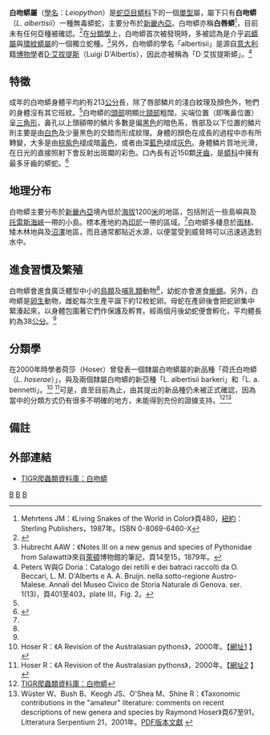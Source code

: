 {{Speciesbox
| taxon = Leiopython albertisii
| image = Leiopython albertisii.jpg
| parent_authority = Hubrecht，1879
| binomial_authority = Peters & Doria，1878
| synonyms = * ''Leiopython'' - Hubrecht，1879
----
* ''Liasis Albertisii'' - Peters & Doria，1878
* ''Leiopython gracilis'' - Hubrecht，1879
* ''Liasis albertisii'' - Boulenger，1893
* ''Liasis fuscus albertisii'' - Stull，1935
* ''Liasis fuscus albertisi'' - Capocaccia，1961
* ''Liasis fuscus albertisii'' - Stimson，1969
* ''Liasis albertisi'' - Switak，1973
* ''Liasis albertisii'' - McDowell，1975
* ''Bothrochilus albertisii'' - Cogger、Cameron & Cogger，1983
* ''Lisalia albertisi'' - Wells & Wellington，1984
* ''Morelia albertisii'' - Underwood & Stimson，1990
* ''L''[''eiopython'']. ''albertisii'' - Kluge，1993
* ''Leiopython albertisi'' - O'Shea，1996
* ''Leiopython albertisii'' - O'Shea，1996 <ref name="McD99">McDiarmid RW、Campbell JA、Touré T：《Snake Species of the World: A Taxonomic and Geographic Reference, vol. 1》頁511，Herpetologists' League，1999年。ISBN 1-893777-00-6</ref>}}

'''白吻蟒屬'''（[[學名|學名]]：''Leiopython''）是[[蛇亞目|蛇亞目]][[蟒科|蟒科]]下的一個[[單型|單型]]屬，屬下只有'''白吻蟒'''（''L. albertisii''）一種無毒蟒蛇，主要分布於[[新畿內亞|新畿內亞]]。白吻蟒亦稱'''白唇蟒'''<ref name="Meh87">Mehrtens JM：《Living Snakes of the World in Color》頁480，[[紐約|紐約]]：Sterling Publishers，1987年。ISBN 0-8069-6460-X</ref>，目前未有任何亞種被確認。<ref name="ITIS">{{ITIS|ID=634409|taxon=''Leiopython''|year=2007|date=9 September}}</ref>在[[分類學|分類學]]上，白吻蟒首次被發現時，多被認為是介乎[[岩蟒屬|岩蟒屬]]與[[環紋蟒屬|環紋蟒屬]]的一個獨立蛇種。<ref name="Hub79">Hubrecht AAW：《Notes III on a new genus and species of Pythonidae from Salawatti》來自[[萊頓|萊頓]]博物館的筆記，頁14至15，1879年。</ref>另外，白吻蟒的學名「albertisii」是源自[[意大利|意大利]]籍[[博物學|博物學]]者[[D·艾拔提斯|D·艾拔提斯]]（Luigi D'Albertis），因此亦被稱為「D·艾拔提斯蟒」。<ref name="PetDor1878">Peters W與G Doria：Catalogo dei retilli e dei batraci raccolti da O. Beccari, L. M. D'Alberts e A. A. Bruijn. nella sotto-regione Austro-Malese. Annali del Museo Civico de Storia Naturale di Genova. ser. 1(13)，頁401至403，plate III，Fig. 2。</ref>

==特徵==
成年的白吻蟒身體平均約有213[[公分|公分]]長，除了唇部鱗片的淺白紋理及顏色外，牠們的身體沒有其它班紋。<ref name="Meh87"/>白吻蟒的[[頭部|頭部]]明顯比[[頸部|頸部]]粗闊，尖端位置（即嘴鼻位置）呈[[三角形|三角形]]，鼻孔以上頭額帶的鱗片多數是偏[[黑色|黑色]]的暗色系，唇部及以下位置的鱗片則主要是由[[白色|白色]]及少量黑色的交錯而形成紋理。身體的顏色在成長的過程中亦有所轉變，大多是由[[棕色|棕]][[紫色|紫色]]褪成暗[[黃色|黃色]]，或者由深[[藍色|藍色]]褪成[[灰色|灰色]]。身體鱗片質地光滑，在日光的直接照射下會反射出斑斕的彩色。口內長有近150顆[[牙齒|牙齒]]，是[[蟒科|蟒科]]中擁有最多牙齒的蟒蛇。<ref>{{Cite web |url=http://reptile.helzone.com/reptile/modules/magazine/article.php?articleid=72 |title=阿修羅爬蟲天下：白吻蟒 |access-date=2008-06-07 |archive-url=https://web.archive.org/web/20080803042144/http://reptile.helzone.com/reptile/modules/magazine/article.php?articleid=72 |archive-date=2008-08-03 |dead-url=yes }}</ref>

==地理分布==
白吻蟒主要分布於[[新畿內亞|新畿內亞]]境內低於[[海拔|海拔]]1200[[米_(單位)|米]]的地區，包括附近一些島嶼與及[[托雷斯海峽|托雷斯海峽]]一帶的小島。標本產地約為[[印尼|印尼]]一帶的區域。<ref name="McD99"/>白吻蟒多棲息於[[雨林|雨林]]、矮木林地與及[[沼澤|沼澤]]地區，而且通常都貼近水源，以便當受到威脅時可以迅速逃逸到水中。

==進食習慣及繁殖==
白吻蟒會進食廣泛體型中小的[[鳥類|鳥類]]及[[哺乳類|哺乳類]]動物<ref name="Meh87"/>，幼蛇亦會進食[[蜥蜴|蜥蜴]]。另外，白吻蟒是[[卵生|卵生]]動物，雌蛇每次生產平誕下約12枚蛇卵。母蛇在產卵後會把蛇卵集中緊湊起來，以身體包圍著它們作保護及孵育。經兩個月後幼蛇便會孵化，平均體長約為38[[公分|公分]]。<ref name="Meh87"/>

==分類學==
在2000年時學者荷莎（Hoser）曾發表一個隸屬白吻蟒屬的新品種「荷氏白吻蟒（''L. hoserae''）」，與及兩個隸屬白吻蟒的新亞種「L. albertisii barkeri」和「L. a. bennetti」。<ref name="Hos00a">Hoser R：《A Revision of the Australasian pythons》，2000年。【[http://www.cviewmedia.com/Articles/OR01_A_Revision_of_the_AUSTRALASIAN_PYTHONS.html 網址1] {{Wayback|url=http://www.cviewmedia.com/Articles/OR01_A_Revision_of_the_AUSTRALASIAN_PYTHONS.html |date=20071024111752 }}】</ref>
<ref name="Hos00b">Hoser R：《A Revision of the Australasian pythons》，2000年。【[http://www.smuggled.com/pytrev1.htm 網址2] {{Wayback|url=http://www.smuggled.com/pytrev1.htm |date=20210309142313 }}】</ref>可是，直至目前為止，由其提出的新品種仍未被正式確認，因為當中的分類方式仍有很多不明確的地方，未能得到充份的證據支持。<ref name="NRDB">[http://reptile-database.reptarium.cz/search.php?genus=Leiopython&species=albertisii TIGR爬蟲類資料庫：白吻蟒]</ref><ref name="Wüs01">Wüster W、Bush B、Keogh JS、O'Shea M、Shine R：《Taxonomic contributions in the "amateur" literature: comments on recent descriptions of new genera and species by Raymond Hoser》頁67至91，Litteratura Serpentium 21，2001年。[http://biology.bangor.ac.uk/~bss166/FWit/LittSerp.pdf PDF版本文獻] {{webarchive|url=https://web.archive.org/web/20070809042710/http://biology.bangor.ac.uk/~bss166/FWit/LittSerp.pdf |date=2007-08-09 }}</ref>

==備註==
{{Reflist}}

==外部連結==
*{{en}}[http://reptile-database.reptarium.cz/search.php?genus=Leiopython&species=albertisii TIGR爬蟲類資料庫：白吻蟒]
{{Taxonbar|from=Q2060927}}

[[Category:白吻蟒属|B]]
[[Category:蟒科|B]]
[[Category:1878年描述的动物|B]]